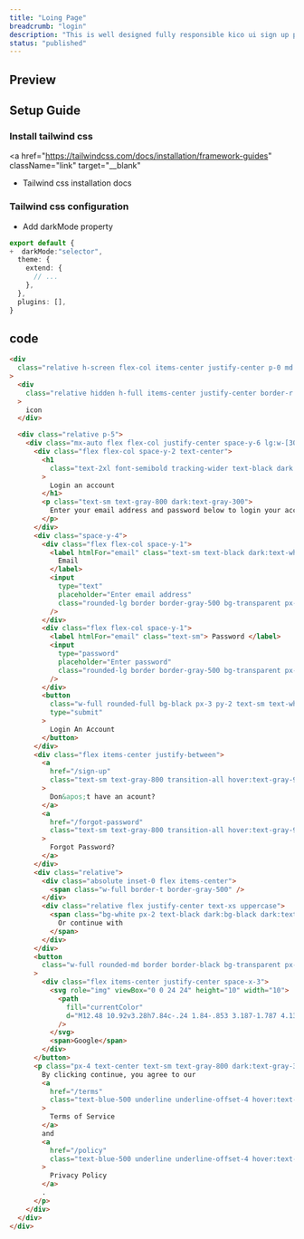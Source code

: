```yaml
---
title: "Loing Page"
breadcrumb: "login"
description: "This is well designed fully responsible kico ui sign up page. Just copy code and paste in your app."
status: "published"
---
```


## Preview

<ComponentPreview name="login-demo" repositoryType="tailwindcss" />

## Setup Guide

### Install tailwind css

<a
  href="https://tailwindcss.com/docs/installation/framework-guides"
  className="link"
  target="__blank"
>
  * Tailwind css installation docs
</a>

### Tailwind css configuration

- Add darkMode property

```ts title="tailwind.config.{ts, js}" {2}
export default {
+  darkMode:"selector",
  theme: {
    extend: {
      // ...
    },
  },
  plugins: [],
}
```

## code

```html title="login.{html, jsx, tsx, ejs}"
<div
  class="relative h-screen flex-col items-center justify-center p-0 md:grid lg:max-w-none lg:grid-cols-2"
>
  <div
    class="relative hidden h-full items-center justify-center border-r border-gray-500 lg:flex"
  >
    icon
  </div>

  <div class="relative p-5">
    <div class="mx-auto flex flex-col justify-center space-y-6 lg:w-[300px]">
      <div class="flex flex-col space-y-2 text-center">
        <h1
          class="text-2xl font-semibold tracking-wider text-black dark:text-white"
        >
          Login an account
        </h1>
        <p class="text-sm text-gray-800 dark:text-gray-300">
          Enter your email address and password below to login your account
        </p>
      </div>
      <div class="space-y-4">
        <div class="flex flex-col space-y-1">
          <label htmlFor="email" class="text-sm text-black dark:text-white">
            Email
          </label>
          <input
            type="text"
            placeholder="Enter email address"
            class="rounded-lg border border-gray-500 bg-transparent px-3 py-1 text-sm outline-none"
          />
        </div>
        <div class="flex flex-col space-y-1">
          <label htmlFor="email" class="text-sm"> Password </label>
          <input
            type="password"
            placeholder="Enter password"
            class="rounded-lg border border-gray-500 bg-transparent px-3 py-1 text-sm outline-none"
          />
        </div>
        <button
          class="w-full rounded-full bg-black px-3 py-2 text-sm text-white outline-none transition-all hover:bg-gray-800 dark:bg-white dark:text-black dark:hover:bg-gray-100"
          type="submit"
        >
          Login An Account
        </button>
      </div>
      <div class="flex items-center justify-between">
        <a
          href="/sign-up"
          class="text-sm text-gray-800 transition-all hover:text-gray-900 lg:text-xs dark:text-white dark:hover:text-gray-300"
        >
          Don&apos;t have an acount?
        </a>
        <a
          href="/forgot-password"
          class="text-sm text-gray-800 transition-all hover:text-gray-900 lg:text-xs dark:text-white dark:hover:text-gray-300"
        >
          Forgot Password?
        </a>
      </div>
      <div class="relative">
        <div class="absolute inset-0 flex items-center">
          <span class="w-full border-t border-gray-500" />
        </div>
        <div class="relative flex justify-center text-xs uppercase">
          <span class="bg-white px-2 text-black dark:bg-black dark:text-white">
            Or continue with
          </span>
        </div>
      </div>
      <button
        class="w-full rounded-md border border-black bg-transparent px-3 py-2 text-sm text-black outline-none transition-all dark:border-white dark:text-white"
      >
        <div class="flex items-center justify-center space-x-3">
          <svg role="img" viewBox="0 0 24 24" height="10" width="10">
            <path
              fill="currentColor"
              d="M12.48 10.92v3.28h7.84c-.24 1.84-.853 3.187-1.787 4.133-1.147 1.147-2.933 2.4-6.053 2.4-4.827 0-8.6-3.893-8.6-8.72s3.773-8.72 8.6-8.72c2.6 0 4.507 1.027 5.907 2.347l2.307-2.307C18.747 1.44 16.133 0 12.48 0 5.867 0 .307 5.387.307 12s5.56 12 12.173 12c3.573 0 6.267-1.173 8.373-3.36 2.16-2.16 2.84-5.213 2.84-7.667 0-.76-.053-1.467-.173-2.053H12.48z"
            />
          </svg>
          <span>Google</span>
        </div>
      </button>
      <p class="px-4 text-center text-sm text-gray-800 dark:text-gray-300">
        By clicking continue, you agree to our
        <a
          href="/terms"
          class="text-blue-500 underline underline-offset-4 hover:text-blue-600"
        >
          Terms of Service
        </a>
        and
        <a
          href="/policy"
          class="text-blue-500 underline underline-offset-4 hover:text-blue-600"
        >
          Privacy Policy
        </a>
        .
      </p>
    </div>
  </div>
</div>
```
